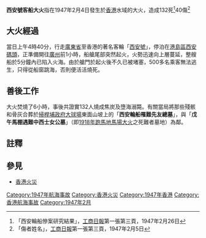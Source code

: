 {{Infobox Conflagration
|title=西安號客船大火
|location={{HKG-1945}}
|coordinates=
|date=1947年2月4日
|time=04時40分
|timezone=[[UTC+8|UTC+8]]
|fatalities=132人
}}

'''西安號客船大火'''指在1947年2月4日發生於[[香港|香港]]水域的大火，造成132死<ref>「西安輪船慘案研究結果」，[[工商日報|工商日報]]第一張第三頁，1947年2月26日</ref>40傷<ref>「傷者姓名」，[[工商日報|工商日報]]第一張第三頁，1947年2月5日</ref>

==大火經過==
當日上午4時40分，行走[[廣東省|廣東省]]至香港的著名客輪「[[西安號|西安號]]」，停泊在[[港島區|港島區]][[西安碼頭|西安碼頭]]，正準備開往[[廣州|廣州]]前1小時，船艙尾部突然起火，火勢迅速向上層蔓延，整艘船於5分鐘內已陷入火海。由於艙門於起火後不久已被堵塞，500多名乘客無法逃生，只得從船窗跳海，否則便活活燒死。

==善後工作==
大火焚燒了6小時，事後共證實132人燒成焦炭及墮海溺斃。有關當局將那些殘骸和骨灰合葬於[[掃桿埔|掃桿埔]][[香港大球場|政府大球場]]東面山坡上的「'''西安輪船罹難先友總墓'''」，與「'''戊午馬棚遇難中西士女公墓'''」（即[[1918年跑馬地馬場大火|1918年跑馬地馬場大火]]之死難者墓地）為鄰。

==註釋==
<small>
<references />
</small>

==參見==
*[[香港火災|香港火災]]

[[Category:1947年航海事故|Category:1947年航海事故]]
[[Category:香港火災|Category:香港火災]]
[[Category:1947年香港|Category:1947年香港]]
[[Category:香港航海事故|Category:香港航海事故]]
[[Category:1947年2月|Category:1947年2月]]